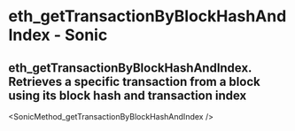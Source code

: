 # eth_getTransactionByBlockHashAndIndex - Sonic

## eth_getTransactionByBlockHashAndIndex. Retrieves a specific transaction from a block using its block hash and transaction index


<SonicMethod_getTransactionByBlockHashAndIndex />
